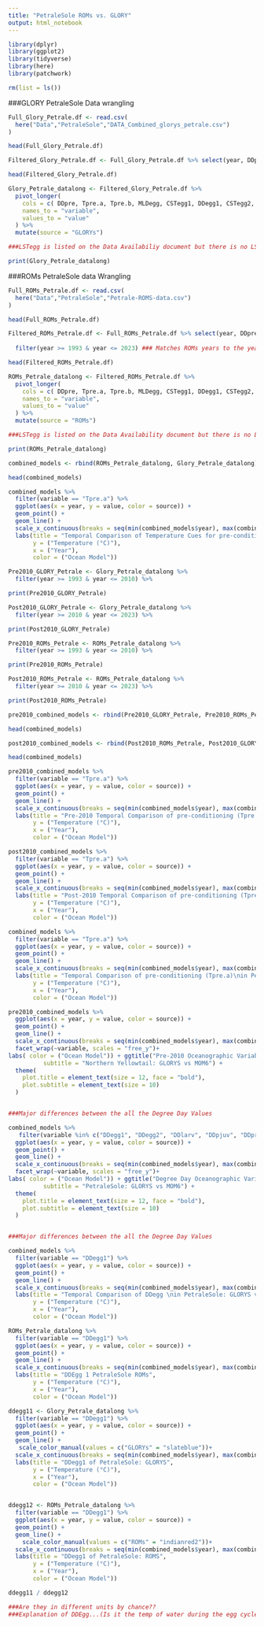 ```yaml
---
title: "PetraleSole ROMs vs. GLORY"
output: html_notebook
---
```



```r
library(dplyr)
library(ggplot2)
library(tidyverse)
library(here) 
library(patchwork)
```

```r
rm(list = ls())
```


###GLORY PetraleSole Data wrangling

```r

Full_Glory_Petrale.df <- read.csv(
  here("Data","PetraleSole","DATA_Combined_glorys_petrale.csv")
)

head(Full_Glory_Petrale.df)

```
```r

Filtered_Glory_Petrale.df <- Full_Glory_Petrale.df %>% select(year, DDpre, Tpre.a, Tpre.b, MLDegg, CSTegg1, DDegg1, CSTegg2, LSTegg2, DDegg2, LSTlarv,CSTlarv, DDlarv, LSTpjuv, CSTpjuv, DDpjuv, LSTbjuv.a, CSTbjuv.a, LSTbjuv.b, CSTbjuv.b )

head(Filtered_Glory_Petrale.df)

```

```r
Glory_Petrale_datalong <- Filtered_Glory_Petrale.df %>%
  pivot_longer(
    cols = c( DDpre, Tpre.a, Tpre.b, MLDegg, CSTegg1, DDegg1, CSTegg2, LSTegg2, DDegg2, LSTlarv,CSTlarv, DDlarv, LSTpjuv, CSTpjuv, DDpjuv, LSTbjuv.a, CSTbjuv.a, LSTbjuv.b, CSTbjuv.b ),
    names_to = "variable",
    values_to = "value"
  ) %>%
  mutate(source = "GLORYs")

###LSTegg is listed on the Data Availabiliy document but there is no LSTegg column in csv file. there is an LSTegg 2 however

print(Glory_Petrale_datalong)

```

###ROMs PetraleSole data Wrangling


```r

Full_ROMs_Petrale.df <- read.csv(
  here("Data","PetraleSole","Petrale-ROMS-data.csv")
)

head(Full_ROMs_Petrale.df)

```

```r

Filtered_ROMs_Petrale.df <- Full_ROMs_Petrale.df %>% select(year, DDpre, Tpre.a, Tpre.b, MLDegg, CSTegg1, DDegg1, CSTegg2, LSTegg2, DDegg2, LSTlarv,CSTlarv, DDlarv, LSTpjuv, CSTpjuv, DDpjuv, LSTbjuv.a, CSTbjuv.a, LSTbjuv.b, CSTbjuv.b ) %>% 
  
  filter(year >= 1993 & year <= 2023) ### Matches ROMs years to the years GLORY dataset had

head(Filtered_ROMs_Petrale.df)

```

```r
ROMs_Petrale_datalong <- Filtered_ROMs_Petrale.df %>%
  pivot_longer(
    cols = c( DDpre, Tpre.a, Tpre.b, MLDegg, CSTegg1, DDegg1, CSTegg2, LSTegg2, DDegg2, LSTlarv,CSTlarv, DDlarv, LSTpjuv, CSTpjuv, DDpjuv, LSTbjuv.a, CSTbjuv.a, LSTbjuv.b, CSTbjuv.b ),
    names_to = "variable",
    values_to = "value"
  ) %>%
  mutate(source = "ROMs")

###LSTegg is listed on the Data Availability document but there is no LSTegg column in csv file, there is an LSTegg 2 however (whats the difference??)

print(ROMs_Petrale_datalong)

```

```r

combined_models <- rbind(ROMs_Petrale_datalong, Glory_Petrale_datalong)

head(combined_models)

```


```r

combined_models %>%
  filter(variable == "Tpre.a") %>%
  ggplot(aes(x = year, y = value, color = source)) +
  geom_point() + 
  geom_line() + 
  scale_x_continuous(breaks = seq(min(combined_models$year), max(combined_models$year), by = 5 )) +
  labs(title = "Temporal Comparison of Temperature Cues for pre-conditioning (Tpre.a)\nin PetraleSole: GLORYS vs ROMs",
       y = ("Temperature (°C)"),
       x = ("Year"),
       color = ("Ocean Model"))
```

```r
Pre2010_GLORY_Petrale <- Glory_Petrale_datalong %>% 
  filter(year >= 1993 & year <= 2010) %>%

print(Pre2010_GLORY_Petrale)

```

```r
Post2010_GLORY_Petrale <- Glory_Petrale_datalong %>% 
  filter(year >= 2010 & year <= 2023) %>%

print(Post2010_GLORY_Petrale)

```
```r
Pre2010_ROMs_Petrale <- ROMs_Petrale_datalong %>% 
  filter(year >= 1993 & year <= 2010) %>%

print(Pre2010_ROMs_Petrale)

```

```r
Post2010_ROMs_Petrale <- ROMs_Petrale_datalong %>% 
  filter(year >= 2010 & year <= 2023) %>%

print(Post2010_ROMs_Petrale)

```


```r

pre2010_combined_models <- rbind(Pre2010_GLORY_Petrale, Pre2010_ROMs_Petrale)

head(combined_models)

```


```r

post2010_combined_models <- rbind(Post2010_ROMs_Petrale, Post2010_GLORY_Petrale)

head(combined_models)

```

```r

pre2010_combined_models %>%
  filter(variable == "Tpre.a") %>%
  ggplot(aes(x = year, y = value, color = source)) +
  geom_point() + 
  geom_line() + 
  scale_x_continuous(breaks = seq(min(combined_models$year), max(combined_models$year), by = 2 )) +
  labs(title = "Pre-2010 Temporal Comparison of pre-conditioning (Tpre.a)\nin PetraleSole: GLORYS vs ROMs",
       y = ("Temperature (°C)"),
       x = ("Year"),
       color = ("Ocean Model"))

```

```r

post2010_combined_models %>%
  filter(variable == "Tpre.a") %>%
  ggplot(aes(x = year, y = value, color = source)) +
  geom_point() + 
  geom_line() + 
  scale_x_continuous(breaks = seq(min(combined_models$year), max(combined_models$year), by = 2 )) +
  labs(title = "Post-2010 Temporal Comparison of pre-conditioning (Tpre.a)\nin PetraleSole: GLORYS vs ROMs",
       y = ("Temperature (°C)"),
       x = ("Year"),
       color = ("Ocean Model"))

```


```r

combined_models %>%
  filter(variable == "Tpre.a") %>%
  ggplot(aes(x = year, y = value, color = source)) +
  geom_point() + 
  geom_line() + 
  scale_x_continuous(breaks = seq(min(combined_models$year), max(combined_models$year), by = 5 )) +
  labs(title = "Temporal Comparison of pre-conditioning (Tpre.a)\nin PetraleSole: GLORYS vs ROMs",
       y = ("Temperature (°C)"),
       x = ("Year"),
       color = ("Ocean Model"))

```

```r
pre2010_combined_models %>%
  ggplot(aes(x = year, y = value, color = source)) +
  geom_point() + 
  geom_line() + 
  scale_x_continuous(breaks = seq(min(combined_models$year), max(combined_models$year), by = 10 )) +
  facet_wrap(~variable, scales = "free_y")+
labs( color = ("Ocean Model")) + ggtitle("Pre-2010 Oceanographic Variables",
          subtitle = "Northern Yellowtail: GLORYS vs MOM6") +
  theme(
    plot.title = element_text(size = 12, face = "bold"),
    plot.subtitle = element_text(size = 10)
  )


###Major differences between the all the Degree Day Values
```

```r

combined_models %>%
   filter(variable %in% c("DDegg1", "DDegg2", "DDlarv", "DDpjuv", "DDpre")) %>%
  ggplot(aes(x = year, y = value, color = source)) +
  geom_point() + 
  geom_line() + 
  scale_x_continuous(breaks = seq(min(combined_models$year), max(combined_models$year), by = 10 )) +
  facet_wrap(~variable, scales = "free_y")+
labs( color = ("Ocean Model")) + ggtitle("Degree Day Oceanographic Variables",
          subtitle = "PetraleSole: GLORYS vs MOM6") +
  theme(
    plot.title = element_text(size = 12, face = "bold"),
    plot.subtitle = element_text(size = 10)
  )


###Major differences between the all the Degree Day Values
```




```r

combined_models %>%
  filter(variable == "DDegg1") %>%
  ggplot(aes(x = year, y = value, color = source)) +
  geom_point() + 
  geom_line() + 
  scale_x_continuous(breaks = seq(min(combined_models$year), max(combined_models$year), by = 5 )) +
  labs(title = "Temporal Comparison of DDegg \nin PetraleSole: GLORYS vs ROMs",
       y = ("Temperature (°C)"),
       x = ("Year"),
       color = ("Ocean Model"))

```

```r

ROMs_Petrale_datalong %>%
  filter(variable == "DDegg1") %>%
  ggplot(aes(x = year, y = value, color = source)) +
  geom_point() + 
  geom_line() + 
  scale_x_continuous(breaks = seq(min(combined_models$year), max(combined_models$year), by = 5 )) +
  labs(title = "DDEgg 1 PetraleSole ROMs",
       y = ("Temperature (°C)"),
       x = ("Year"),
       color = ("Ocean Model"))

```
```r

ddegg11 <- Glory_Petrale_datalong %>%
  filter(variable == "DDegg1") %>%
  ggplot(aes(x = year, y = value, color = source)) +
  geom_point() + 
  geom_line() + 
   scale_color_manual(values = c("GLORYs" = "slateblue"))+
  scale_x_continuous(breaks = seq(min(combined_models$year), max(combined_models$year), by = 5 )) +
  labs(title = "DDegg1 of PetraleSole: GLORYS",
       y = ("Temperature (°C)"),
       x = ("Year"),
       color = ("Ocean Model"))


ddegg12 <- ROMs_Petrale_datalong %>%
  filter(variable == "DDegg1") %>%
  ggplot(aes(x = year, y = value, color = source)) +
  geom_point() + 
  geom_line() + 
    scale_color_manual(values = c("ROMs" = "indianred2"))+
  scale_x_continuous(breaks = seq(min(combined_models$year), max(combined_models$year), by = 5 )) +
  labs(title = "DDegg1 of PetraleSole: ROMS",
       y = ("Temperature (°C)"),
       x = ("Year"),
       color = ("Ocean Model"))

ddegg11 / ddegg12

###Are they in different units by chance??
###Explanation of DDEgg...(Is it the temp of water during the egg cycle?)


```


